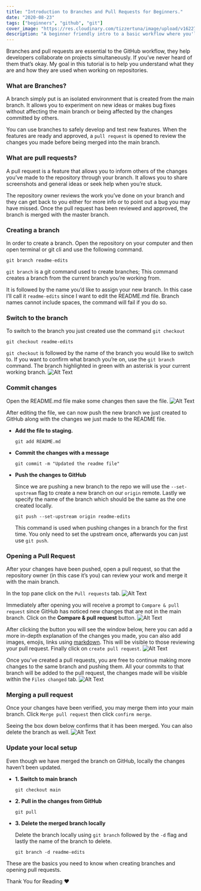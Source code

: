 ```yaml
---
title: "Introduction to Branches and Pull Requests for Beginners."
date: "2020-08-23"
tags: ["beginners", "github", "git"]
cover_image: "https://res.cloudinary.com/tizzertuna/image/upload/v1622758170/Articles/article_3_2x_rfbswk.png"
description: "A beginner friendly intro to a basic workflow where you'll learn how to create branches, creating pull requests and merging"
---
```


Branches and pull requests are essential to the GitHub workflow, they help developers collaborate on projects simultaneously.
If you’ve never heard of them that’s okay. My goal in this tutorial is to help you understand what they are and how they are used when working on repositories.

### What are Branches?

A branch simply put is an isolated environment that is created from the main branch.
It allows you to experiment on new ideas or makes bug fixes without affecting the main branch or being affected by the changes committed by others.

You can use branches to safely develop and test new features.
When the features are ready and approved, a `pull request` is opened to review the changes you made before being merged into the main branch.

### What are pull requests?

A pull request is a feature that allows you to inform others of the changes you’ve made to the repository through your branch.
It allows you to share screenshots and general ideas or seek help when you’re stuck.

The repository owner reviews the work you’ve done on your branch and they can get back to you either for more info or to point out a bug you may have missed.
Once the pull request has been reviewed and approved, the branch is merged with the master branch.

### Creating a branch

In order to create a branch. Open the repository on your computer and then open terminal or git cli and use the following command.

```bash:terminal
git branch readme-edits
```

`git branch` is a git command used to create branches; This command creates a branch from the current branch you’re working from.

It is followed by the name you’d like to assign your new branch. In this case I’ll call it `readme-edits` since I want to edit the README.md file.
Branch names cannot include spaces, the command will fail if you do so.

### Switch to the branch

To switch to the branch you just created use the command
`git checkout`

```bash:terminal
git checkout readme-edits
```

`git checkout` is followed by the name of the branch you would like to switch to. If you want to confirm what branch you’re on, use the `git branch` command.
The branch highlighted in green with an asterisk is your current working branch.
![Alt Text](https://dev-to-uploads.s3.amazonaws.com/uploads/articles/m61ygfhr0ycv8tjax25n.png)

### Commit changes

Open the README.md file make some changes then save the file.
![Alt Text](https://dev-to-uploads.s3.amazonaws.com/uploads/articles/rfj10c5gf32pn1obreht.png)

After editing the file, we can now push the new branch we just created to GitHub along with the changes we just made to the README file.

- **Add the file to staging.**

  ```bash:terminal
  git add README.md
  ```

- **Commit the changes with a message**

  ```bash:terminal
  git commit -m "Updated the readme file"
  ```

- **Push the changes to GitHub**

  Since we are pushing a new branch to the repo we will use the `--set-upstream` flag to create a new branch on our `origin` remote.
  Lastly we specify the name of the branch which should be the same as the one created locally.

  ```bash:terminal
  git push --set-upstream origin readme-edits
  ```

  This command is used when pushing changes in a branch for the first time. You only need to set the upstream once, afterwards you can just use `git push`.

### Opening a Pull Request

After your changes have been pushed, open a pull request, so that the repository owner (in this case it’s you) can review your work and merge it with the main branch.

In the top pane click on the `Pull requests` tab.
![Alt Text](https://dev-to-uploads.s3.amazonaws.com/uploads/articles/qkd4k1zmmdgd6hnp3658.png)

Immediately after opening you will receive a prompt to `Compare & pull request` since GitHub has noticed new changes that are not in the main branch.
Click on the **Compare & pull request** button.
![Alt Text](https://dev-to-uploads.s3.amazonaws.com/uploads/articles/cx1869yt0cq9k5rmbqog.png)

After clicking the button you will see the window below, here you can add a more in-depth explanation of the changes you made,
you can also add images, emojis, links using [markdown](~https://www.markdownguide.org/getting-started/~).
This will be visible to those reviewing your pull request. Finally click on `create pull request`.
![Alt Text](https://dev-to-uploads.s3.amazonaws.com/uploads/articles/nhy06rwj3x84weptiife.png)

Once you’ve created a pull requests, you are free to continue making more changes to the same branch and pushing them.
All your commits to that branch will be added to the pull request, the changes made will be visible within the `Files changed` tab.
![Alt Text](https://dev-to-uploads.s3.amazonaws.com/uploads/articles/avfrvx0uo0ytyfhqbrda.png)

### Merging a pull request

Once your changes have been verified, you may merge them into your main branch. Click `Merge pull request` then click `confirm merge`.

Seeing the box down below confirms that it has been merged. You can also delete the branch as well.
![Alt Text](https://dev-to-uploads.s3.amazonaws.com/uploads/articles/v525w6itiuuk750x7grr.png)

### Update your local setup

Even though we have merged the branch on GitHub, locally the changes haven’t been updated.

- **1. Switch to main branch**

  ```bash:terminal
  git checkout main
  ```

- **2. Pull in the changes from GitHub**

  ```bash:terminal
  git pull
  ```

- **3. Delete the merged branch locally**

  Delete the branch locally using `git branch` followed by the `-d` flag and lastly the name of the branch to delete.

  ```bash:terminal
  git branch -d readme-edits
  ```

These are the basics you need to know when creating branches and opening pull requests.

Thank You for Reading ❤️
